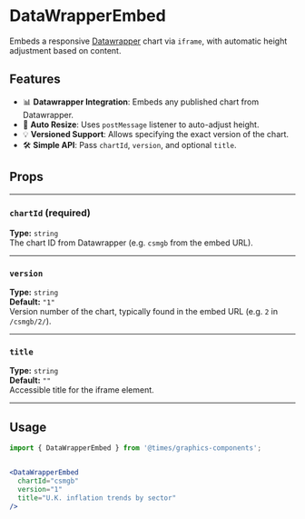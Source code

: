 
<Meta title="Components/DataWrapperEmbed" component={DataWrapperEmbed} />

# DataWrapperEmbed

Embeds a responsive [Datawrapper](https://www.datawrapper.de/) chart via `iframe`, with automatic height adjustment based on content.

## Features

- 📊 **Datawrapper Integration**: Embeds any published chart from Datawrapper.
- 📐 **Auto Resize**: Uses `postMessage` listener to auto-adjust height.
- 💡 **Versioned Support**: Allows specifying the exact version of the chart.
- 🛠 **Simple API**: Pass `chartId`, `version`, and optional `title`.

## Props

---

### `chartId` (required)  
**Type:** `string`  
The chart ID from Datawrapper (e.g. `csmgb` from the embed URL).

---

### `version`  
**Type:** `string`  
**Default:** `"1"`  
Version number of the chart, typically found in the embed URL (e.g. `2` in `/csmgb/2/`).

---

### `title`  
**Type:** `string`  
**Default:** `""`  
Accessible title for the iframe element.

---

## Usage

```jsx
import { DataWrapperEmbed } from '@times/graphics-components';


<DataWrapperEmbed
  chartId="csmgb"
  version="1"
  title="U.K. inflation trends by sector"
/>
